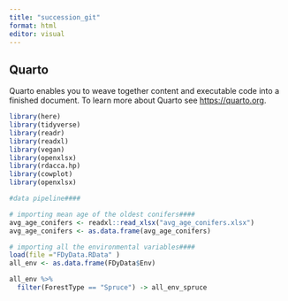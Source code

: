 ```yaml
---
title: "succession_git"
format: html
editor: visual
---
```


## Quarto

Quarto enables you to weave together content and executable code into a finished document. To learn more about Quarto see <https://quarto.org>.

```r

library(here)
library(tidyverse)
library(readr)
library(readxl)
library(vegan)
library(openxlsx)
library(rdacca.hp)
library(cowplot)
library(openxlsx)
```

```r
#data pipeline####

# importing mean age of the oldest conifers####
avg_age_conifers <- readxl::read_xlsx("avg_age_conifers.xlsx")
avg_age_conifers <- as.data.frame(avg_age_conifers) 

# importing all the environmental variables####
load(file ="FDyData.RData" )
all_env <- as.data.frame(FDyData$Env)

all_env %>%
  filter(ForestType == "Spruce") -> all_env_spruce
```
